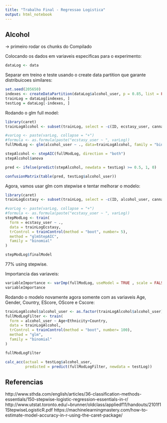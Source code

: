 ```yaml
---
title: "Trabalho Final - Regressao Logistica"
output: html_notebook
---
```



## Alcohol

-> primeiro rodar os chunks do Compilado

Colocando os dados em variaveis especificas para o experimento:

```r
dataLog <- data
```

Separar em treino e teste usando o create data partition que garante distribuicoes similares:

```r
set.seed(205650)
indexes <- createDataPartition(dataLog$alcohol_user, p = 0.85, list = FALSE)
trainLog = dataLog[indexes, ]
testLog = dataLog[-indexes, ]
```

Rodando o glm full model:
```r
library(caret)
trainLogAlcohol <- subset(trainLog, select = -c(ID, ecstasy_user, cannabis_user, stimulating_user))

#varLog <- paste(varLog, collapse = "+")
#formula <- as.formula(paste("ecstasy_user ~ ", varLog))
fullModLog <- glm(alcohol_user ~ ., data=trainLogAlcohol, family = "binomial")

stepAlcohol <- stepAIC(fullModLog, direction = "both")
stepAlcohol$anova
```

```r
pred <- ifelse(predict(stepAlcohol, newdata = testLog) >= 0.5, 1, 0)

confusionMatrix(table(pred, testLog$alcohol_user))
```

Agora, vamos usar glm com stepwise e tentar melhorar o modelo:

```r
library(caret)
trainLogEcstasy <- subset(trainLog, select = -c(ID, alcohol_user, cannabis_user, stimulating_user))

#varLog <- paste(varLog, collapse = "+")
#formula <- as.formula(paste("ecstasy_user ~ ", varLog))
stepModLog <- train(
  form = ecstasy_user ~ .,
  data = trainLogEcstasy,
  trControl = trainControl(method = "boot", number= 5),
  method = "glmStepAIC",
  family = "binomial"
)

stepModLog$finalModel

```

77% using stepwise.

Importancia das variaveis: 
```r
variableImportance <- varImp(fullModLog, useModel = TRUE , scale = FALSE)
variableImportance
```

Rodando o modelo novamente agora somente com as variaveis Age, Gender, Country, EScore, OScore e Cscore:
```r
trainLogAlcohol$alcohol_user <- as.factor(trainLogAlcohol$alcohol_user)
fullModLogFilter <- train(
  form = alcohol_user ~ Age+Ethnicity+Country,
  data = trainLogAlcohol,
  trControl = trainControl(method = "boot", number= 100),
  method = "glm",
  family = "binomial"
)

fullModLogFilter
```
```r
calc_acc(actual = testLog$alcohol_user,
         predicted = predict(fullModLogFilter, newdata = testLog))
```



## Referencias
http://www.sthda.com/english/articles/36-classification-methods-essentials/150-stepwise-logistic-regression-essentials-in-r/
http://www.utstat.toronto.edu/~brunner/oldclass/appliedf11/handouts/2101f11StepwiseLogisticR.pdf
https://machinelearningmastery.com/how-to-estimate-model-accuracy-in-r-using-the-caret-package/
